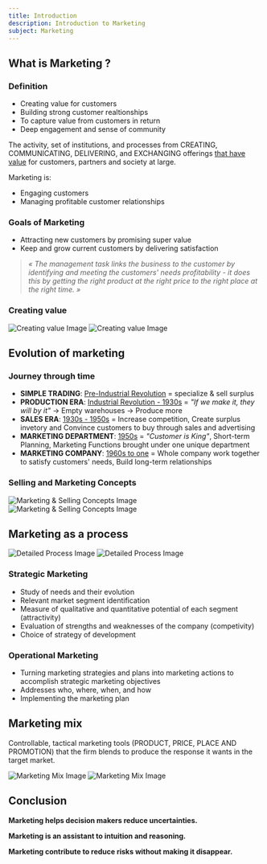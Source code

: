 ```yaml
---
title: Introduction
description: Introduction to Marketing
subject: Marketing
---
```



## What is Marketing ?

### Definition

- Creating value for customers
- Building strong customer realtionships
- To capture value from customers in return
- Deep engagement and sense of community

The activity, set of institutions, and processes from <span className="highlight red">CREATING</span>, <span className="highlight blue">COMMUNICATING</span>, <span className="highlight orange">DELIVERING</span>, and <span className="highlight violet">EXCHANGING</span> offerings <u>that have value</u> for customers, partners and society at large.

Marketing is:

- Engaging customers
- Managing profitable customer relationships

### Goals of Marketing

- Attracting new customers by promising super value
- Keep and grow current customers by delivering satisfaction

<blockquote>
  <i>
    « The management task links the business to the customer by identifying and
    meeting the customers' needs profitability - it does this by getting the
    right product at the right price to the right place at the right time. »
  </i>
</blockquote>

### Creating value

<img
  className="dark"
  src="/marketing/intro/create-value-dark.png"
  alt="Creating value Image"
/>
<img
  className="light"
  src="/marketing/intro/create-value-light.png"
  alt="Creating value Image"
/>

## Evolution of marketing

### Journey through time

- **SIMPLE TRADING**: <u>Pre-Industrial Revolution</u> = specialize & sell surplus
- **PRODUCTION ERA**: <u>Industrial Revolution - 1930s</u> = _"If we make it, they will by it"_ -> Empty warehouses -> Produce more
- **SALES ERA**: <u>1930s - 1950s</u> = Increase competition, Create surplus invetory and Convince customers to buy through sales and advertising
- **MARKETING DEPARTMENT**: <u>1950s</u> = _"Customer is King"_, Short-term Planning, Marketing Functions brought under one unique department
- **MARKETING COMPANY**: <u>1960s to one</u> = Whole company work together to satisfy customers' needs, Build long-term relationships

### Selling and Marketing Concepts

<img
  className="dark"
  src="/marketing/intro/marketing-selling-dark.png"
  alt="Marketing & Selling Concepts Image"
/>
<img
  className="light"
  src="/marketing/intro/marketing-selling-light.png"
  alt="Marketing & Selling Concepts Image"
/>

## Marketing as a process

<img
  className="dark"
  src="/marketing/intro/detailed-process-dark.png"
  alt="Detailed Process Image"
/>
<img
  className="light"
  src="/marketing/intro/detailed-process-light.png"
  alt="Detailed Process Image"
/>

### Strategic Marketing

- Study of needs and their evolution
- Relevant market segment identification
- Measure of qualitative and quantitative potential of each segment (<span className="highlight red">attractivity</span>)
- Evaluation of strengths and weaknesses of the company (<span className="highlight blue">competivity</span>)
- Choice of strategy of development

### Operational Marketing

- Turning marketing strategies and plans into marketing actions to accomplish strategic marketing objectives
- Addresses who, where, when, and how
- Implementing the marketing plan

## Marketing mix

Controllable, tactical marketing tools (<span className="highlight">PRODUCT</span>, <span className="highlight">PRICE</span>, <span className="highlight">PLACE</span> AND <span className="highlight">PROMOTION</span>) that the firm blends to produce the response it wants in the target market.

<img
  className="dark"
  src="/marketing/intro/marketing-mix-dark.png"
  alt="Marketing Mix Image"
/>
<img
  className="light"
  src="/marketing/intro/marketing-mix-light.png"
  alt="Marketing Mix Image"
/>

## Conclusion

**Marketing helps decision makers reduce uncertainties.**

**Marketing is an assistant to intuition and reasoning.**

**Marketing contribute to reduce risks without making it disappear.**
